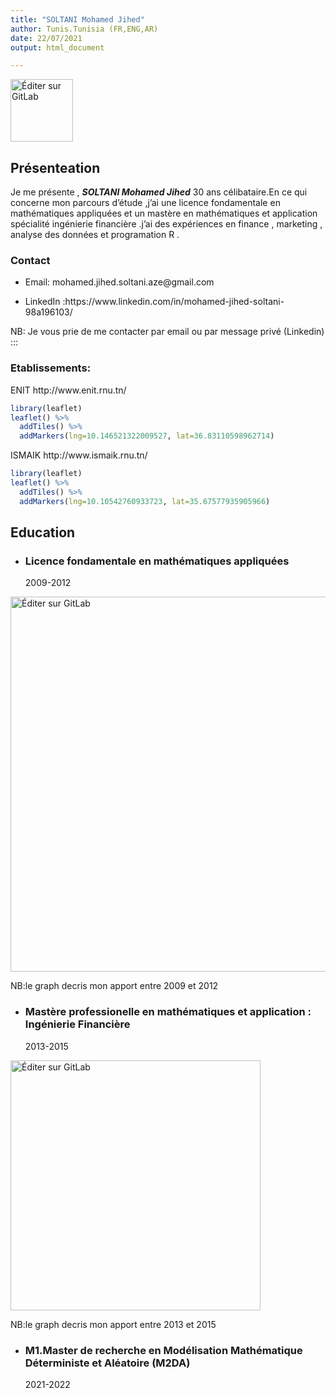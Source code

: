 ```yaml
---
title: "SOLTANI Mohamed Jihed"
author: Tunis.Tunisia (FR,ENG,AR)
date: 22/07/2021
output: html_document

---
```


<img src="/home/mohamed/Images/Image sécurisé/dream 443.jpg" alt="Éditer sur GitLab" width="100px"/>


## Présenteation

Je me présente , ***SOLTANI Mohamed Jihed*** 30 ans célibataire.En ce qui concerne mon parcours
d'étude ,j'ai une licence fondamentale en mathématiques appliquées et un mastère
en mathématiques et application spécialité ingénierie financière .j'ai des expériences en finance , marketing
, analyse des données et programation R .

### Contact

 * Email: mohamed.jihed.soltani.aze@gmail.com

 * LinkedIn :https://www.linkedin.com/in/mohamed-jihed-soltani-98a196103/

NB: Je vous prie de me contacter par email ou par message privé (Linkedin)
:::

### Etablissements:
ENIT
http://www.enit.rnu.tn/
```r
library(leaflet)
leaflet() %>%
  addTiles() %>%
  addMarkers(lng=10.146521322009527, lat=36.83110598962714)

```


ISMAIK
http://www.ismaik.rnu.tn/

```r
library(leaflet)
leaflet() %>%
  addTiles() %>%
  addMarkers(lng=10.10542760933723, lat=35.67577935905966)

```

## Education {data-icon=chalkboard-teacher}

 * ### Licence fondamentale en mathématiques appliquées
2009-2012

<img src="/home/mohamed/Images/Image sécurisé/Rplot02.png" alt="Éditer sur GitLab" width="600px"/>

NB:le graph decris mon apport entre 2009 et 2012



 * ### Mastère professionelle en mathématiques et application : Ingénierie Financière
2013-2015

<img src="/home/mohamed/Images/Image sécurisé/Rplot05.png" alt="Éditer sur GitLab" width="400px"/>

NB:le graph decris mon apport entre 2013 et 2015

 * ### M1.Master de recherche en Modélisation Mathématique Déterministe et Aléatoire (M2DA)
2021-2022



